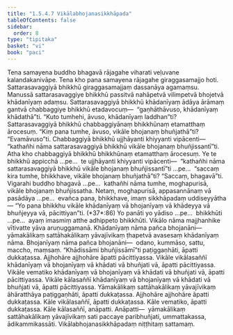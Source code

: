 ```yaml
---
title: "1.5.4.7 Vikālabhojanasikkhāpada"
tableOfContents: false
sidebar:
  order: 8
type: "tipitaka"
basket: "vi"
book: "paci"
---
```



<DynamicBreadcrumb />

<Division number="247" book="paci" bookNo="2" page="114">

<Paragraph number="800" book="paci">
Tena samayena buddho bhagavā rājagahe viharati veḷuvane kalandakanivāpe. Tena kho pana samayena rājagahe giraggasamajjo hoti. Sattarasavaggiyā bhikkhū giraggasamajjaṃ dassanāya agamaṃsu. Manussā sattarasavaggiye bhikkhū passitvā nahāpetvā vilimpetvā bhojetvā khādanīyaṃ adaṃsu. Sattarasavaggiyā bhikkhū khādanīyaṃ ādāya ārāmaṃ gantvā chabbaggiye bhikkhū etadavocuṃ—  “gaṇhāthāvuso, khādanīyaṃ khādathā”ti. “Kuto tumhehi, āvuso, khādanīyaṃ laddhan”ti? Sattarasavaggiyā bhikkhū chabbaggiyānaṃ bhikkhūnaṃ etamatthaṃ ārocesuṃ. “Kiṃ pana tumhe, āvuso, vikāle bhojanaṃ bhuñjathā”ti? “Evamāvuso”ti. Chabbaggiyā bhikkhū ujjhāyanti khiyyanti vipācenti—  “kathañhi nāma sattarasavaggiyā bhikkhū vikāle bhojanaṃ bhuñjissantī”ti.
</Paragraph>

<Paragraph number="801" book="paci">
Atha kho chabbaggiyā bhikkhū bhikkhūnaṃ etamatthaṃ ārocesuṃ. Ye te bhikkhū appicchā …pe…  te ujjhāyanti khiyyanti vipācenti—  “kathañhi nāma sattarasavaggiyā bhikkhū vikāle bhojanaṃ bhuñjissantī”ti …pe…  “saccaṃ kira tumhe, bhikkhave, vikāle bhojanaṃ bhuñjathā”ti? “Saccaṃ, bhagavā”ti. Vigarahi buddho bhagavā …pe…  kathañhi nāma tumhe, moghapurisā, vikāle bhojanaṃ bhuñjissatha. Netaṃ, moghapurisā, appasannānaṃ vā pasādāya …pe…  evañca pana, bhikkhave, imaṃ sikkhāpadaṃ uddiseyyātha—
</Paragraph>

</Division>
<Division number="248" book="paci" bookNo="2" page="115">

<Paragraph number="802" book="paci">
<Emphasis>“Yo pana bhikkhu vikāle khādanīyaṃ</Emphasis> <Emphasis>vā bhojanīyaṃ vā khādeyya vā bhuñjeyya vā, pācittiyan”</Emphasis>ti. (*37*:<Emphasis>86</Emphasis>)
</Paragraph>

</Division>
<Division number="249" book="paci" bookNo="2" page="115">

<Paragraph number="803" book="paci">
<Emphasis>Yo panā</Emphasis>ti yo yādiso …pe…  <Emphasis>bhikkhū</Emphasis>ti …pe…  ayaṃ imasmiṃ atthe adhippeto bhikkhūti.
</Paragraph>

<Paragraph number="804" book="paci">
<Emphasis>Vikālo</Emphasis> nāma majjhanhike vītivatte yāva aruṇuggamanā.
</Paragraph>

<Paragraph number="805" book="paci">
<Emphasis>Khādanīyaṃ</Emphasis> nāma pañca bhojanāni—  yāmakālikaṃ sattāhakālikaṃ yāvajīvikaṃ ṭhapetvā avasesaṃ khādanīyaṃ nāma.
</Paragraph>

<Paragraph number="806" book="paci">
<Emphasis>Bhojanīyaṃ</Emphasis> nāma pañca bhojanāni—  odano, kummāso, sattu, maccho, maṃsaṃ.
</Paragraph>

<Paragraph number="807" book="paci">
“Khādissāmi bhuñjissāmī”ti paṭiggaṇhāti, āpatti dukkaṭassa. Ajjhohāre ajjhohāre āpatti pācittiyassa.
</Paragraph>

</Division>
<Division number="250" book="paci" bookNo="2" page="115">

<Paragraph number="808" book="paci">
Vikāle vikālasaññī khādanīyaṃ vā bhojanīyaṃ vā khādati vā bhuñjati vā, āpatti pācittiyassa. Vikāle vematiko khādanīyaṃ vā bhojanīyaṃ vā khādati vā bhuñjati vā, āpatti pācittiyassa. Vikāle kālasaññī khādanīyaṃ vā bhojanīyaṃ vā khādati vā bhuñjati vā, āpatti pācittiyassa.
</Paragraph>

<Paragraph number="809" book="paci">
Yāmakālikaṃ sattāhakālikaṃ yāvajīvikaṃ āhāratthāya paṭiggaṇhāti, āpatti dukkaṭassa. Ajjhohāre ajjhohāre āpatti dukkaṭassa. Kāle vikālasaññī, āpatti dukkaṭassa. Kāle vematiko, āpatti dukkaṭassa. Kāle kālasaññī, anāpatti.
</Paragraph>

</Division>
<Division number="251" book="paci" bookNo="2" page="116">

<Paragraph number="810" book="paci">
Anāpatti—  yāmakālikaṃ sattāhakālikaṃ yāvajīvikaṃ sati paccaye paribhuñjati, ummattakassa, ādikammikassāti.

</Paragraph>
</Division>

<Paragraph number="811" type="center" book="paci">
Vikālabhojanasikkhāpadaṃ niṭṭhitaṃ sattamaṃ.
</Paragraph>